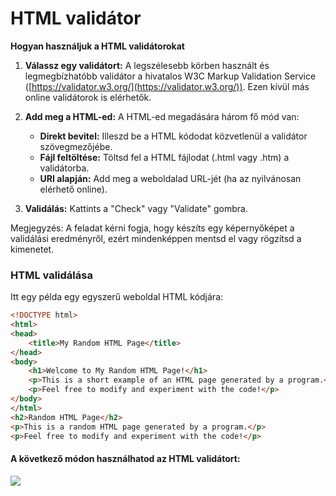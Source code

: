 
# HTML validátor

**Hogyan használjuk a HTML validátorokat**

1. **Válassz egy validátort:** A legszélesebb körben használt és legmegbízhatóbb validátor a hivatalos W3C Markup Validation Service ([https://validator.w3.org/](https://validator.w3.org/)). Ezen kívül más online validátorok is elérhetők.

2. **Add meg a HTML-ed:** A HTML-ed megadására három fő mód van:
   * **Direkt bevitel:** Illeszd be a HTML kódodat közvetlenül a validátor szövegmezőjébe.
   * **Fájl feltöltése:** Töltsd fel a HTML fájlodat (.html vagy .htm) a validátorba.
   * **URI alapján:** Add meg a weboldalad URL-jét (ha az nyilvánosan elérhető online).

3. **Validálás:** Kattints a "Check" vagy "Validate" gombra.

<Callout type="info">
Megjegyzés: A feladat kérni fogja, hogy készíts egy képernyőképet a validálási eredményről, ezért mindenképpen mentsd el vagy rögzítsd a kimenetet.
</Callout>

### HTML validálása

Itt egy példa egy egyszerű weboldal HTML kódjára:

```html
<!DOCTYPE html>
<html>
<head>
    <title>My Random HTML Page</title>
</head>
<body>
    <h1>Welcome to My Random HTML Page!</h1>
    <p>This is a short example of an HTML page generated by a program.</p>
    <p>Feel free to modify and experiment with the code!</p>
</body>
</html>
<h2>Random HTML Page</h2>
<p>This is a random HTML page generated by a program.</p>
<p>Feel free to modify and experiment with the code!</p>
```

#### A következő módon használhatod az HTML validátort:

![](/htmlvalidator.gif)